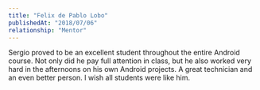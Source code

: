 ---
title: "Felix de Pablo Lobo"
publishedAt: "2018/07/06"
relationship: "Mentor"
---

Sergio proved to be an excellent student throughout the entire Android course. 
Not only did he pay full attention in class, but he also worked very hard in the afternoons on his own Android projects. 
A great technician and an even better person. I wish all students were like him.
